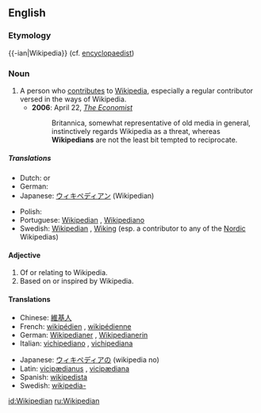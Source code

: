 ==English==

===Etymology===
{{-ian|Wikipedia}} (cf. [[encyclopaedist]])

===Noun===
{{wikipedia}}
{{en-noun}}

# A person who [[contribute]]s to [[Wikipedia]], especially a regular contributor versed in the ways of Wikipedia.
#*'''2006''': April 22, ''[[w:The Economist|The Economist]]''
#*:Britannica, somewhat representative of old media in general, instinctively regards Wikipedia as a threat, whereas '''Wikipedians''' are not the least bit tempted to reciprocate.

=====Translations=====
{{trans-top|a person who uses, edits, or contributes to Wikipedia}}
*Dutch: {{t|nl|Wikipediaan}} {{m}} or {{f}}
*German: {{t|de|Wikipedianer}} {{m}}
*Japanese: [[ウィキペディアン]] (Wikipedian)
{{trans-mid}}
*Polish: {{t|pl|wikipedysta}}
*Portuguese: [[#Portuguese|Wikipedian]] {{c}}, [[Wikipediano]]
*Swedish: [[#Swedish|Wikipedian]] {{c}}, [[Wiking]] {{c}} (esp. a contributor to any of the [[Nordic]] Wikipedias)
{{trans-bottom}}

====Adjective====
{{en-adj|-}}

# Of or relating to Wikipedia.
# Based on or inspired by Wikipedia.

====Translations====
{{top}}
*Chinese: [[維基人]]
*French: [[wikipédien]] {{m}}, [[wikipédienne]] {{f}}
*German: [[Wikipedianer]] {{m}}, [[Wikipedianerin]] {{f}}
*Italian: [[vichipediano]] {{m}}, [[vichipediana]] {{f}}
{{mid}}
*Japanese: [[ウィキペディア]]の (wikipedia no)
*Latin: [[vicipædianus]] {{m}}, [[vicipædiana]] {{f}}
*Spanish: [[wikipedista]]
*Swedish: [[wikipedia-]]
{{bottom}}

[[id:Wikipedian]]
[[ru:Wikipedian]]